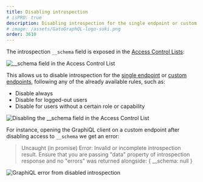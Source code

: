 ```yaml
---
title: Disabling introspection
# isPRO: true
description: Disabling introspection for the single endpoint or custom endpoints via Access Control.
# image: /assets/GatoGraphQL-logo-suki.png
order: 3610
---
```


The introspection `__schema` field is exposed in the [Access Control Lists](/guides/use/defining-access-control):

![__schema field in the Access Control List](/assets/guides/downstream-pro/schema-introspection-field-in-acl.png "__schema field in the Access Control List")

This allows us to disable introspection for the [single endpoint](/guides/config/enabling-and-configuring-the-single-endpoint) or [custom endpoints](/guides/use/creating-a-custom-endpoint/), following any of the already available rules, such as:

- Disable always
- Disable for logged-out users
- Disable for users without a certain role or capability

![Disabling the __schema field in the Access Control List](/assets/guides/downstream-pro/disabling-schema-introspection-field-in-acl.png "Disabling the __schema field in the Access Control List")

For instance, opening the GraphiQL client on a custom endpoint after disabling access to `__schema` we get an error:

> Uncaught (in promise) Error: Invalid or incomplete introspection result. Ensure that you are passing "data" property of introspection response and no "errors" was returned alongside: \{ __schema: null \}

![GraphiQL error from disabled introspection](/assets/guides/downstream-pro/introspection-disabled-graphiql-error.png "GraphiQL error from disabled introspection")
